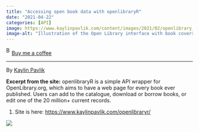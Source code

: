 ```yaml
---
title: "Accessing open book data with openlibraryR"
date: "2021-04-22"
categories: [API]
image: https://www.kaylinpavlik.com/content/images/2021/02/openlibrary_wide.png
image-alt: "Illustration of the Open Library interface with book covers, search bar, and navigation options displayed across a wide screen layout"
---
```


<link href="https://fonts.googleapis.com/css?family=Cookie" rel="stylesheet"><a class="bmc-button" target="_blank" href="https://www.buymeacoffee.com/JoscelinRocha">![Buy me a coffee](https://cdn.buymeacoffee.com/buttons/bmc-new-btn-logo.svg){alt="Buy me a coffee" width="15" height="21"}Buy me a coffee</a>

------------------------------------------------------------------------

By [Kaylin Pavlik](https://www.kaylinpavlik.com/openlibraryr/)

**Excerpt from the site:** openlibraryR is a simple API wrapper for OpenLibrary.org, which aims to have a web page for every book ever published. Users can add to the catalogue, download or borrow books, or edit one of the 20 million+ current records.

1.  Site is here: <https://www.kaylinpavlik.com/openlibraryr/>

![](https://www.kaylinpavlik.com/content/images/2021/02/openlibrary_wide.png)
